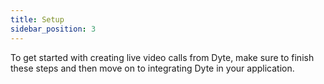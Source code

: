 ```yaml
---
title: Setup
sidebar_position: 3
---
```


To get started with creating live video calls from Dyte, make sure to finish these steps and then move on to integrating Dyte in your application.
